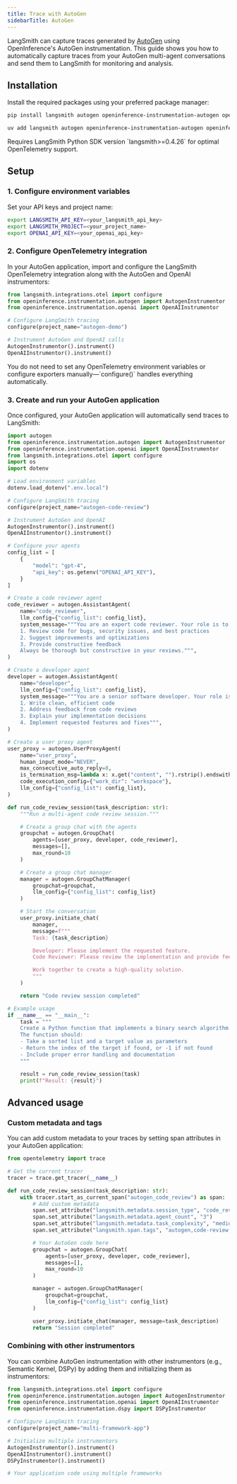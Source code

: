 ```yaml
---
title: Trace with AutoGen
sidebarTitle: AutoGen
---
```


LangSmith can capture traces generated by [AutoGen](https://microsoft.github.io/autogen/stable/) using OpenInference's AutoGen instrumentation. This guide shows you how to automatically capture traces from your AutoGen multi-agent conversations and send them to LangSmith for monitoring and analysis.

## Installation

Install the required packages using your preferred package manager:

<CodeGroup>

```bash pip
pip install langsmith autogen openinference-instrumentation-autogen openinference-instrumentation-openai
```

```bash uv
uv add langsmith autogen openinference-instrumentation-autogen openinference-instrumentation-openai
```

</CodeGroup>

<Info>
Requires LangSmith Python SDK version `langsmith>=0.4.26` for optimal OpenTelemetry support.
</Info>

## Setup

### 1. Configure environment variables

Set your API keys and project name:

<CodeGroup>

```bash Shell
export LANGSMITH_API_KEY=<your_langsmith_api_key>
export LANGSMITH_PROJECT=<your_project_name>
export OPENAI_API_KEY=<your_openai_api_key>
```

</CodeGroup>

### 2. Configure OpenTelemetry integration

In your AutoGen application, import and configure the LangSmith OpenTelemetry integration along with the AutoGen and OpenAI instrumentors:

```python
from langsmith.integrations.otel import configure
from openinference.instrumentation.autogen import AutogenInstrumentor
from openinference.instrumentation.openai import OpenAIInstrumentor

# Configure LangSmith tracing
configure(project_name="autogen-demo")

# Instrument AutoGen and OpenAI calls
AutogenInstrumentor().instrument()
OpenAIInstrumentor().instrument()
```

<Note>
You do not need to set any OpenTelemetry environment variables or configure exporters manually—`configure()` handles everything automatically.
</Note>

### 3. Create and run your AutoGen application

Once configured, your AutoGen application will automatically send traces to LangSmith:

```python
import autogen
from openinference.instrumentation.autogen import AutogenInstrumentor
from openinference.instrumentation.openai import OpenAIInstrumentor
from langsmith.integrations.otel import configure
import os
import dotenv

# Load environment variables
dotenv.load_dotenv(".env.local")

# Configure LangSmith tracing
configure(project_name="autogen-code-review")

# Instrument AutoGen and OpenAI
AutogenInstrumentor().instrument()
OpenAIInstrumentor().instrument()

# Configure your agents
config_list = [
    {
        "model": "gpt-4",
        "api_key": os.getenv("OPENAI_API_KEY"),
    }
]

# Create a code reviewer agent
code_reviewer = autogen.AssistantAgent(
    name="code_reviewer",
    llm_config={"config_list": config_list},
    system_message="""You are an expert code reviewer. Your role is to:
    1. Review code for bugs, security issues, and best practices
    2. Suggest improvements and optimizations
    3. Provide constructive feedback
    Always be thorough but constructive in your reviews.""",
)

# Create a developer agent
developer = autogen.AssistantAgent(
    name="developer",
    llm_config={"config_list": config_list},
    system_message="""You are a senior software developer. Your role is to:
    1. Write clean, efficient code
    2. Address feedback from code reviews
    3. Explain your implementation decisions
    4. Implement requested features and fixes""",
)

# Create a user proxy agent
user_proxy = autogen.UserProxyAgent(
    name="user_proxy",
    human_input_mode="NEVER",
    max_consecutive_auto_reply=8,
    is_termination_msg=lambda x: x.get("content", "").rstrip().endswith("TERMINATE"),
    code_execution_config={"work_dir": "workspace"},
    llm_config={"config_list": config_list},
)

def run_code_review_session(task_description: str):
    """Run a multi-agent code review session."""

    # Create a group chat with the agents
    groupchat = autogen.GroupChat(
        agents=[user_proxy, developer, code_reviewer],
        messages=[],
        max_round=10
    )

    # Create a group chat manager
    manager = autogen.GroupChatManager(
        groupchat=groupchat,
        llm_config={"config_list": config_list}
    )

    # Start the conversation
    user_proxy.initiate_chat(
        manager,
        message=f"""
        Task: {task_description}

        Developer: Please implement the requested feature.
        Code Reviewer: Please review the implementation and provide feedback.

        Work together to create a high-quality solution.
        """
    )

    return "Code review session completed"

# Example usage
if __name__ == "__main__":
    task = """
    Create a Python function that implements a binary search algorithm.
    The function should:
    - Take a sorted list and a target value as parameters
    - Return the index of the target if found, or -1 if not found
    - Include proper error handling and documentation
    """

    result = run_code_review_session(task)
    print(f"Result: {result}")
```

## Advanced usage

### Custom metadata and tags

You can add custom metadata to your traces by setting span attributes in your AutoGen application:

```python
from opentelemetry import trace

# Get the current tracer
tracer = trace.get_tracer(__name__)

def run_code_review_session(task_description: str):
    with tracer.start_as_current_span("autogen_code_review") as span:
        # Add custom metadata
        span.set_attribute("langsmith.metadata.session_type", "code_review")
        span.set_attribute("langsmith.metadata.agent_count", "3")
        span.set_attribute("langsmith.metadata.task_complexity", "medium")
        span.set_attribute("langsmith.span.tags", "autogen,code-review,multi-agent")

        # Your AutoGen code here
        groupchat = autogen.GroupChat(
            agents=[user_proxy, developer, code_reviewer],
            messages=[],
            max_round=10
        )

        manager = autogen.GroupChatManager(
            groupchat=groupchat,
            llm_config={"config_list": config_list}
        )

        user_proxy.initiate_chat(manager, message=task_description)
        return "Session completed"
```

### Combining with other instrumentors

You can combine AutoGen instrumentation with other instrumentors (e.g., Semantic Kernel, DSPy) by adding them and initializing them as instrumentors:

```python
from langsmith.integrations.otel import configure
from openinference.instrumentation.autogen import AutogenInstrumentor
from openinference.instrumentation.openai import OpenAIInstrumentor
from openinference.instrumentation.dspy import DSPyInstrumentor

# Configure LangSmith tracing
configure(project_name="multi-framework-app")

# Initialize multiple instrumentors
AutogenInstrumentor().instrument()
OpenAIInstrumentor().instrument()
DSPyInstrumentor().instrument()

# Your application code using multiple frameworks
```

